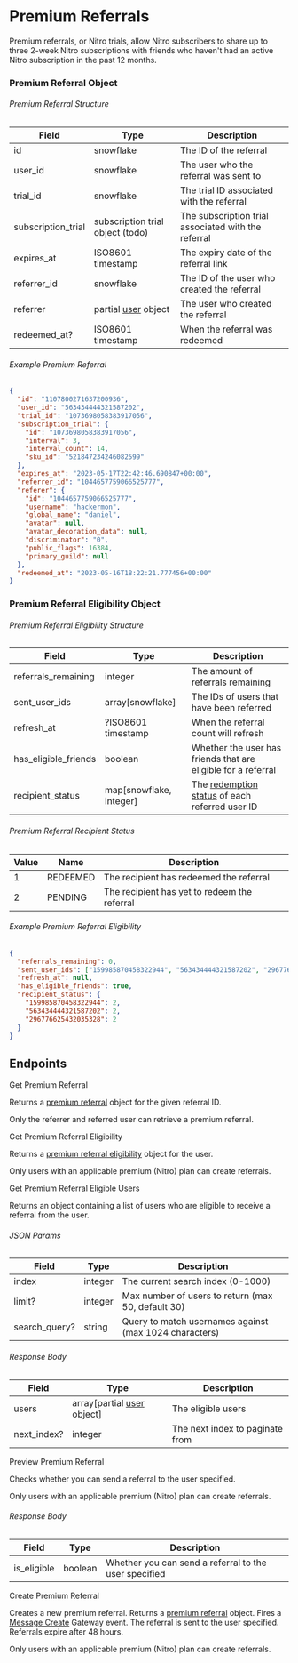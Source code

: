 # Premium Referrals

Premium referrals, or Nitro trials, allow Nitro subscribers to share up to three 2-week Nitro subscriptions with friends who haven't had an active Nitro subscription in the past 12 months.

### Premium Referral Object

###### Premium Referral Structure

| Field              | Type                                               | Description                                         |
| ------------------ | -------------------------------------------------- | --------------------------------------------------- |
| id                 | snowflake                                          | The ID of the referral                              |
| user_id            | snowflake                                          | The user who the referral was sent to               |
| trial_id           | snowflake                                          | The trial ID associated with the referral           |
| subscription_trial | subscription trial object (todo)                   | The subscription trial associated with the referral |
| expires_at         | ISO8601 timestamp                                  | The expiry date of the referral link                |
| referrer_id        | snowflake                                          | The ID of the user who created the referral         |
| referrer           | partial [user](/resources/user#user-object) object | The user who created the referral                   |
| redeemed_at?       | ISO8601 timestamp                                  | When the referral was redeemed                      |

###### Example Premium Referral

```json
{
  "id": "1107800271637200936",
  "user_id": "563434444321587202",
  "trial_id": "1073698058383917056",
  "subscription_trial": {
    "id": "1073698058383917056",
    "interval": 3,
    "interval_count": 14,
    "sku_id": "521847234246082599"
  },
  "expires_at": "2023-05-17T22:42:46.690847+00:00",
  "referrer_id": "1044657759066525777",
  "referer": {
    "id": "1044657759066525777",
    "username": "hackermon",
    "global_name": "daniel",
    "avatar": null,
    "avatar_decoration_data": null,
    "discriminator": "0",
    "public_flags": 16384,
    "primary_guild": null
  },
  "redeemed_at": "2023-05-16T18:22:21.777456+00:00"
}
```

### Premium Referral Eligibility Object

###### Premium Referral Eligibility Structure

| Field                | Type                    | Description                                                                          |
| -------------------- | ----------------------- | ------------------------------------------------------------------------------------ |
| referrals_remaining  | integer                 | The amount of referrals remaining                                                    |
| sent_user_ids        | array[snowflake]        | The IDs of users that have been referred                                             |
| refresh_at           | ?ISO8601 timestamp      | When the referral count will refresh                                                 |
| has_eligible_friends | boolean                 | Whether the user has friends that are eligible for a referral                        |
| recipient_status     | map[snowflake, integer] | The [redemption status](#premium-referral-recipient-status) of each referred user ID |

###### Premium Referral Recipient Status

| Value | Name     | Description                                  |
| ----- | -------- | -------------------------------------------- |
| 1     | REDEEMED | The recipient has redeemed the referral      |
| 2     | PENDING  | The recipient has yet to redeem the referral |

###### Example Premium Referral Eligibility

```json
{
  "referrals_remaining": 0,
  "sent_user_ids": ["159985870458322944", "563434444321587202", "296776625432035328"],
  "refresh_at": null,
  "has_eligible_friends": true,
  "recipient_status": {
    "159985870458322944": 2,
    "563434444321587202": 2,
    "296776625432035328": 2
  }
}
```

## Endpoints

<RouteHeader method="GET" url="/referrals/{referral.id}">
  Get Premium Referral
</RouteHeader>

Returns a [premium referral](#premium-referral-object) object for the given referral ID.

<Alert type="info">

Only the referrer and referred user can retrieve a premium referral.

</Alert>

<RouteHeader method="GET" url="/users/@me/referrals/eligibility">
  Get Premium Referral Eligibility
</RouteHeader>

Returns a [premium referral eligibility](#premium-referral-eligibility-object) object for the user.

<Alert type="info">

Only users with an applicable premium (Nitro) plan can create referrals.

</Alert>

<RouteHeader method="POST" url="/users/@me/referrals/eligible-users">
  Get Premium Referral Eligible Users
</RouteHeader>

Returns an object containing a list of users who are eligible to receive a referral from the user.

###### JSON Params

| Field         | Type    | Description                                            |
| ------------- | ------- | ------------------------------------------------------ |
| index         | integer | The current search index (0-1000)                      |
| limit?        | integer | Max number of users to return (max 50, default 30)     |
| search_query? | string  | Query to match usernames against (max 1024 characters) |

###### Response Body

| Field       | Type                                                      | Description                     |
| ----------- | --------------------------------------------------------- | ------------------------------- |
| users       | array[partial [user](/resources/user#user-object) object] | The eligible users              |
| next_index? | integer                                                   | The next index to paginate from |

<RouteHeader method="POST" url="/users/@me/referrals/{user.id}/preview">
  Preview Premium Referral
</RouteHeader>

Checks whether you can send a referral to the user specified.

<Alert type="info">

Only users with an applicable premium (Nitro) plan can create referrals.

</Alert>

###### Response Body

| Field       | Type    | Description                                           |
| ----------- | ------- | ----------------------------------------------------- |
| is_eligible | boolean | Whether you can send a referral to the user specified |

<RouteHeader method="POST" url="/users/@me/referrals/{user.id}">
  Create Premium Referral
</RouteHeader>

Creates a new premium referral. Returns a [premium referral](#premium-referral-object) object. Fires a [Message Create](/topics/gateway-events#message-create) Gateway event. The referral is sent to the user specified. Referrals expire after 48 hours.

<Alert type="info">

Only users with an applicable premium (Nitro) plan can create referrals.

</Alert>
